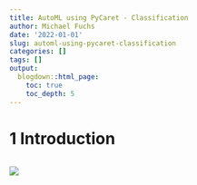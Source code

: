 ```yaml
---
title: AutoML using PyCaret - Classification
author: Michael Fuchs
date: '2022-01-01'
slug: automl-using-pycaret-classification
categories: []
tags: []
output:
  blogdown::html_page:
    toc: true
    toc_depth: 5
---
```



# 1 Introduction






```r

```

![](/post/2022-01-01-automl-using-pycaret-classification_files/p133p1.png)

















